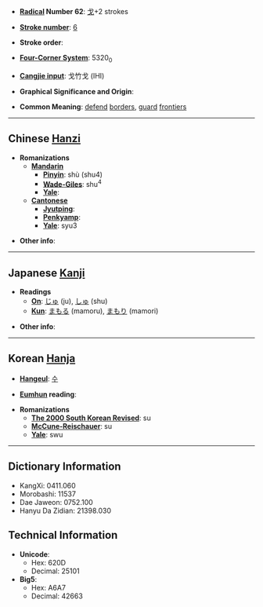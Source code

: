 * '''[[Wiktionary:Chinese radical index| Radical]] Number 62''': [[Wiktionary:Chinese radical index 戈|戈]]+2 strokes

* '''[[Wiktionary:Chinese total strokes index|Stroke number]]''': [[Wiktionary:Chinese total strokes index 6|6]]

* '''Stroke order''': 

* '''[[Wiktionary:Chinese four corner index|Four-Corner System]]''': 5320<sub>0</sub>

* '''[[Wiktionary:Chinese Cangjie index|Cangjie input]]''': 戈竹戈 (IHI)

* '''Graphical Significance and Origin''': 

* '''Common Meaning''': [[defend]] [[border]]s, [[guard]] [[frontier]]s

----

== Chinese [[Hanzi]] ==

* '''Romanizations'''
** '''[[Mandarin]]'''
*** '''[[Pinyin]]''': shù (shu4)
*** '''[[Wade-Giles]]''': shu<sup>4</sup>
*** '''[[Yale]]''': 
** '''[[Cantonese]]'''
*** '''[[Jyutping]]''':
*** '''[[Penkyamp]]''': 
*** '''[[Yale]]''': syu3

* '''Other info''': 

----

== Japanese [[Kanji]] ==

* '''Readings'''
** '''[[On]]''': [[じゅ]] (ju), [[しゅ]] (shu)
** '''[[Kun]]''': [[まもる]] (mamoru), [[まもり]] (mamori)

* '''Other info''':  

----

== Korean [[Hanja]] ==

* '''[[Hangeul]]''': [[수]]

* '''[[Eumhun]] reading''': 

* '''Romanizations'''
** '''[[The 2000 South Korean Revised Romanization|The 2000 South Korean Revised]]''': su
** '''[[McCune-Reischauer]]''': su
** '''[[Yale]]''': swu

----

== Dictionary Information ==

* KangXi: 0411.060
* Morobashi: 11537
* Dae Jaweon: 0752.100
* Hanyu Da Zidian: 21398.030

== Technical Information ==

* '''Unicode''':
** Hex: 620D
** Decimal: 25101
* '''Big5''':
** Hex: A6A7
** Decimal: 42663